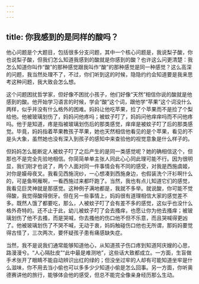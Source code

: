```yaml
---
---
---
```

title: 你我感到的是同样的酸吗？
---




他心问题是个大题目，包括很多分支问题，其中一个核心问题是，我说梨子酸，你也说梨子酸，但我们怎么知道我感到的酸就是你感到的酸？也许这么问更清楚：我怎么知道你叫作“酸”的那种感觉跟我叫作“酸”的那种感觉是同一种感觉？这么高深的问题，我当然处理不了，不过，你们听到这的时候，隐隐约约会知道要是我来思考这种问题，我大致会怎么想。

这个问题困扰哲学家，但好像不困扰小孩子，他们好像“天然”相信你说的酸就是他感到的酸。他开始学习语言的时候，学会“酸”这个词，跟他学“苹果”这个词没什么两样，似乎并没有什么格外的困难。妈妈让他吃苹果，捡了个苹果而不是捡了个梨给他。他被玻璃划伤了，妈妈问他疼吗；被蚊子叮了，妈妈问他痒痒吗而不问他疼吗。他于是知道，疼是指被玻璃划伤后的那类感觉，痒痒是被蚊子叮了后的那类感觉。毕竟，妈妈指着苹果教孩子苹果，她也天然相信他看见的是个苹果，看见的不是头大象，虽然她也没有深入到孩子的感知中来查验他的视觉意象是什么样子的。

但妈妈怎么能断定人被蚊子叮了之后产生的是同一类感觉呢？她的确相信这个，但那也不是完全先验地相信。你简简单单主张人同此心心同此理可能不行。因为很明显，我们刚才也说了，两个人面对同一件事情会有不同的感受，对我是西施虞姬，对你是嫫母夜叉。我看见西施浣纱，一心想凑到西施身边，也假装洗个汗衫啊什么的，可是鱼啊雁啊，一看西施过来都吓跑了。当然，我也有点儿知道它们的感觉，我看见巨灵神就是那感觉。这种例子满地都是，我就不多举。就说酸，你可能不觉得酸，我觉得酸得倒牙。但在另一些事情上，妈妈很有道理相信大家的感觉差不多。既然人饿了都要吃，那么，人被蚊子叮了会有差不多的感觉，这似乎也没什么格外奇特的。还不止于此，幼儿被蚊子叮了会去搔痒，也愿让你为他去搔痒；被玻璃划伤了他不去搔，而是哭喊，你去搔他的伤口他不但不乐意，而且哭喊得更凶了。他被玻璃划伤了不哭不喊，无动于衷，妈妈触碰伤口他也无所谓，那妈妈要觉得古怪了，三次两次，要怀疑孩子患有痛感缺失症。

当然，我不是说我们通常能够知道他心，从知道孩子伤口疼到知道阿庆嫂的心思，路漫漫兮。“人心隔肚皮”“此中最是难测地”，这些话大致都成立。一方面，生盲做手术张开了眼睛不能自动辨识出红的绿的；但没坐过牢的人却有可能知道坐牢是什么滋味，你不用去当小偷也可以多多少少知道小偷是怎么回事。另一方面，你听奥德赛讲他的旅行，能够体会他的感受，但总不能完全像亲身经历那么生动。